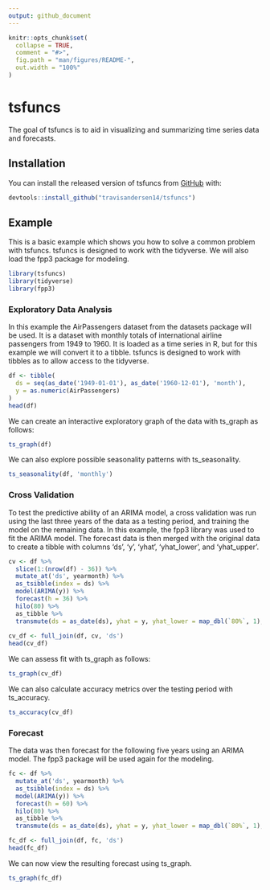 ```yaml
---
output: github_document
---
```


<!-- README.md is generated from README.Rmd. Please edit that file -->

```r
knitr::opts_chunk$set(
  collapse = TRUE,
  comment = "#>",
  fig.path = "man/figures/README-",
  out.width = "100%"
)
```

# tsfuncs

<!-- badges: start -->
<!-- badges: end -->

The goal of tsfuncs is to aid in visualizing and summarizing time series data and forecasts.

## Installation

You can install the released version of tsfuncs from [GitHub](https://github.com/travisandersen14/tsfuncs) with:

``` r
devtools::install_github("travisandersen14/tsfuncs")
```

## Example

This is a basic example which shows you how to solve a common problem with tsfuncs. tsfuncs is designed to work with the tidyverse. We will also load the fpp3 package for modeling.

```r
library(tsfuncs)
library(tidyverse)
library(fpp3)
```

### Exploratory Data Analysis

In this example the AirPassengers dataset from the datasets package will be used. It is a dataset with monthly totals of international airline passengers from 1949 to 1960. It is loaded as a time series in R, but for this example we will convert it to a tibble. tsfuncs is designed to work with tibbles as to allow access to the tidyverse. 

```r
df <- tibble(
  ds = seq(as_date('1949-01-01'), as_date('1960-12-01'), 'month'),
  y = as.numeric(AirPassengers)
)
head(df)
```

We can create an interactive exploratory graph of the data with ts_graph as follows:

```r
ts_graph(df)
```

We can also explore possible seasonality patterns with ts_seasonality.

```r
ts_seasonality(df, 'monthly')
```


### Cross Validation

To test the predictive ability of an ARIMA model, a cross validation was run using the last three years of the data as a testing period, and training the model on the remaining data. In this example, the fpp3 library was used to fit the ARIMA model. The forecast data is then merged with the original data to create a tibble with columns 'ds', 'y', 'yhat', 'yhat_lower', and 'yhat_upper'. 

```r
cv <- df %>% 
  slice(1:(nrow(df) - 36)) %>% 
  mutate_at('ds', yearmonth) %>% 
  as_tsibble(index = ds) %>% 
  model(ARIMA(y)) %>% 
  forecast(h = 36) %>% 
  hilo(80) %>% 
  as_tibble %>% 
  transmute(ds = as_date(ds), yhat = y, yhat_lower = map_dbl(`80%`, 1), yhat_upper = map_dbl(`80%`, 2))
  
cv_df <- full_join(df, cv, 'ds')
head(cv_df)
```

We can assess fit with ts_graph as follows:

```r
ts_graph(cv_df)
```

We can also calculate accuracy metrics over the testing period with ts_accuracy.

```r
ts_accuracy(cv_df)
```

### Forecast

The data was then forecast for the following five years using an ARIMA model. The fpp3 package will be used again for the modeling. 

```r
fc <- df %>% 
  mutate_at('ds', yearmonth) %>% 
  as_tsibble(index = ds) %>% 
  model(ARIMA(y)) %>% 
  forecast(h = 60) %>% 
  hilo(80) %>% 
  as_tibble %>% 
  transmute(ds = as_date(ds), yhat = y, yhat_lower = map_dbl(`80%`, 1), yhat_upper = map_dbl(`80%`, 2))

fc_df <- full_join(df, fc, 'ds')
head(fc_df)
```

We can now view the resulting forecast using ts_graph. 

```r
ts_graph(fc_df)
```

